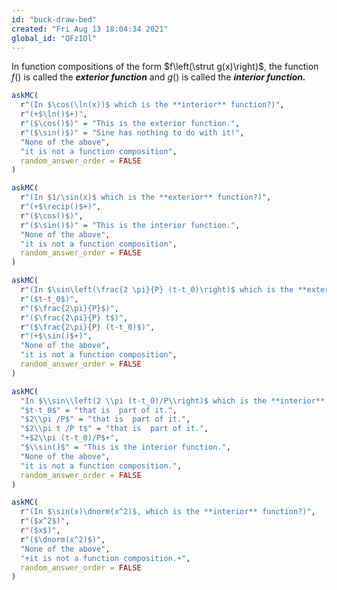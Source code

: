 ```yaml
---
id: "buck-draw-bed"
created: "Fri Aug 13 18:04:34 2021"
global_id: "QFzIOl"
---
```


In function compositions of the form $f\left(\strut g(x)\right)$, the function $f()$ is called the ***exterior function*** and $g()$ is called the ***interior function.***

```r
askMC(
  r"(In $\cos(\ln(x))$ which is the **interior** function?)",
  r"(+$\ln()$+)",
  r"($\cos()$)" = "This is the exterior function.", 
  r"($\sin()$)" = "Sine has nothing to do with it!",
  "None of the above", 
  "it is not a function composition",
  random_answer_order = FALSE
)
```

```r
askMC(
  r"(In $1/\sin(x)$ which is the **exterior** function?)",
  r"(+$\recip()$+)",
  r"($\cos()$)", 
  r"($\sin()$)" = "This is the interior function.", 
  "None of the above", 
  "it is not a function composition",
  random_answer_order = FALSE
)
```


```r
askMC(
  r"(In $\sin\left(\frac{2 \pi}{P} (t-t_0)\right)$ which is the **exterior** function?)",
  r"($t-t_0$)",
  r"($\frac{2\pi}{P}$)", 
  r"($\frac{2\pi}{P} t$)", 
  r"($\frac{2\pi}{P} (t-t_0)$)", 
  r"(+$\sin()$+)", 
  "None of the above", 
  "it is not a function composition",
  random_answer_order = FALSE
)
```


```r
askMC(
  "In $\\sin\\left(2 \\pi (t-t_0)/P\\right)$ which is the **interior** function?",
  "$t-t_0$" = "that is  part of it.",
  "$2\\pi /P$" = "that is  part of it.", 
  "$2\\pi t /P t$" = "that is  part of it.", 
  "+$2\\pi (t-t_0)/P$+", 
  "$\\sin()$" = "This is the interior function.", 
  "None of the above", 
  "it is not a function composition.",
  random_answer_order = FALSE
)
```

```r
askMC(
  r"(In $\sin(x)\dnorm(x^2)$, which is the **interior** function?)",
  r"($x^2$)",
  r"($x$)",
  r"($\dnorm(x^2)$)",
  "None of the above",
  "+it is not a function composition.+",
  random_answer_order = FALSE
)
```

